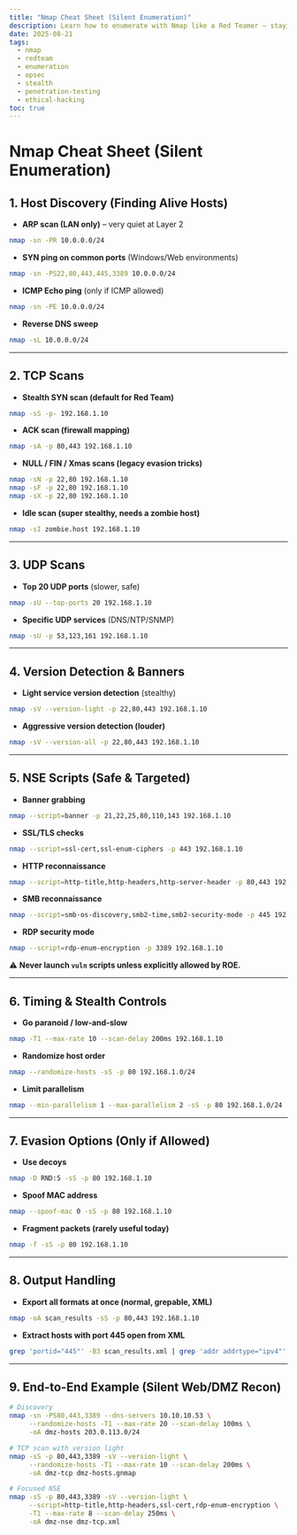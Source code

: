 ```yaml
---
title: "Nmap Cheat Sheet (Silent Enumeration)"
description: Learn how to enumerate with Nmap like a Red Teamer — staying silent, avoiding SOC alerts, and still collecting maximum intelligence with low-and-slow scans.
date: 2025-08-21
tags:
  - nmap
  - redteam
  - enumeration
  - opsec
  - stealth
  - penetration-testing
  - ethical-hacking
toc: true
---
```



# Nmap Cheat Sheet (Silent Enumeration)

## 1. Host Discovery (Finding Alive Hosts)

* **ARP scan (LAN only)** – very quiet at Layer 2

```bash
nmap -sn -PR 10.0.0.0/24
```
* **SYN ping on common ports** (Windows/Web environments)

```bash
nmap -sn -PS22,80,443,445,3389 10.0.0.0/24
```

* **ICMP Echo ping** (only if ICMP allowed)

```bash
nmap -sn -PE 10.0.0.0/24
```

* **Reverse DNS sweep**

```bash
nmap -sL 10.0.0.0/24
```

---

## 2. TCP Scans

* **Stealth SYN scan (default for Red Team)**

```bash
nmap -sS -p- 192.168.1.10
```

* **ACK scan (firewall mapping)**

```bash
nmap -sA -p 80,443 192.168.1.10
```

* **NULL / FIN / Xmas scans (legacy evasion tricks)**

```bash
nmap -sN -p 22,80 192.168.1.10
nmap -sF -p 22,80 192.168.1.10
nmap -sX -p 22,80 192.168.1.10
```

* **Idle scan (super stealthy, needs a zombie host)**

```bash
nmap -sI zombie.host 192.168.1.10
```

---

## 3. UDP Scans

* **Top 20 UDP ports** (slower, safe)

```bash
nmap -sU --top-ports 20 192.168.1.10
```

* **Specific UDP services** (DNS/NTP/SNMP)

```bash
nmap -sU -p 53,123,161 192.168.1.10
```

---

## 4. Version Detection & Banners

* **Light service version detection** (stealthy)

```bash
nmap -sV --version-light -p 22,80,443 192.168.1.10
```

* **Aggressive version detection (louder)**

```bash
nmap -sV --version-all -p 22,80,443 192.168.1.10
```

---

## 5. NSE Scripts (Safe & Targeted)

* **Banner grabbing**

```bash
nmap --script=banner -p 21,22,25,80,110,143 192.168.1.10
```

* **SSL/TLS checks**

```bash
nmap --script=ssl-cert,ssl-enum-ciphers -p 443 192.168.1.10
```

* **HTTP reconnaissance**

```bash
nmap --script=http-title,http-headers,http-server-header -p 80,443 192.168.1.10
```

* **SMB reconnaissance**

```bash
nmap --script=smb-os-discovery,smb2-time,smb2-security-mode -p 445 192.168.1.10
```

* **RDP security mode**

```bash
nmap --script=rdp-enum-encryption -p 3389 192.168.1.10
```

⚠️ **Never launch `vuln` scripts unless explicitly allowed by ROE.**

---

## 6. Timing & Stealth Controls

* **Go paranoid / low-and-slow**

```bash
nmap -T1 --max-rate 10 --scan-delay 200ms 192.168.1.10
```

* **Randomize host order**

```bash
nmap --randomize-hosts -sS -p 80 192.168.1.0/24
```

* **Limit parallelism**

```bash
nmap --min-parallelism 1 --max-parallelism 2 -sS -p 80 192.168.1.0/24
```

---

## 7. Evasion Options (Only if Allowed)

* **Use decoys**

```bash
nmap -D RND:5 -sS -p 80 192.168.1.10
```

* **Spoof MAC address**

```bash
nmap --spoof-mac 0 -sS -p 80 192.168.1.10
```

* **Fragment packets (rarely useful today)**

```bash
nmap -f -sS -p 80 192.168.1.10
```

---

## 8. Output Handling

* **Export all formats at once (normal, grepable, XML)**

```bash
nmap -oA scan_results -sS -p 80,443 192.168.1.10
```

* **Extract hosts with port 445 open from XML**

```bash
grep 'portid="445"' -B3 scan_results.xml | grep 'addr addrtype="ipv4"' | awk -F'"' '{print $4}' | sort -u
```

---

## 9. End-to-End Example (Silent Web/DMZ Recon)

```bash
# Discovery
nmap -sn -PS80,443,3389 --dns-servers 10.10.10.53 \
     --randomize-hosts -T1 --max-rate 20 --scan-delay 100ms \
     -oA dmz-hosts 203.0.113.0/24

# TCP scan with version light
nmap -sS -p 80,443,3389 -sV --version-light \
     --randomize-hosts -T1 --max-rate 10 --scan-delay 200ms \
     -oA dmz-tcp dmz-hosts.gnmap

# Focused NSE
nmap -sS -p 80,443,3389 -sV --version-light \
     --script=http-title,http-headers,ssl-cert,rdp-enum-encryption \
     -T1 --max-rate 8 --scan-delay 250ms \
     -oA dmz-nse dmz-tcp.xml
```

